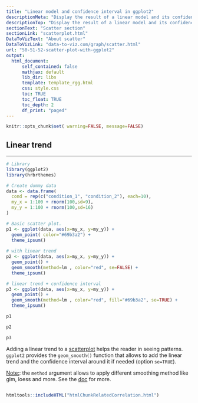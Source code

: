 ```yaml
---
title: "Linear model and confidence interval in ggplot2"
descriptionMeta: "Display the result of a linear model and its confidence interval on top of a scatterplot. A ggplot2 implementation with reproducible code."
descriptionTop: "Display the result of a linear model and its confidence interval on top of a [scatterplot](scatterplot.html). A [ggplot2](ggplot2-package.html) implementation with reproducible code."
sectionText: "Scatter section"
sectionLink: "scatterplot.html"
DataToVizText: "About scatter"
DataToVizLink: "data-to-viz.com/graph/scatter.html"
url: "50-51-52-scatter-plot-with-ggplot2"
output:
  html_document:
      self_contained: false    
      mathjax: default
      lib_dir: libs
      template: template_rgg.html
      css: style.css
      toc: TRUE
      toc_float: TRUE
      toc_depth: 2
      df_print: "paged"
---
```



```r
knitr::opts_chunk$set( warning=FALSE, message=FALSE)
```

<div class="container">



# Linear trend
***
```r
# Library
library(ggplot2)
library(hrbrthemes)

# Create dummy data
data <- data.frame(
  cond = rep(c("condition_1", "condition_2"), each=10), 
  my_x = 1:100 + rnorm(100,sd=9), 
  my_y = 1:100 + rnorm(100,sd=16) 
)

# Basic scatter plot.
p1 <- ggplot(data, aes(x=my_x, y=my_y)) + 
  geom_point( color="#69b3a2") +
  theme_ipsum()
 
# with linear trend
p2 <- ggplot(data, aes(x=my_x, y=my_y)) +
  geom_point() +
  geom_smooth(method=lm , color="red", se=FALSE) +
  theme_ipsum()

# linear trend + confidence interval
p3 <- ggplot(data, aes(x=my_x, y=my_y)) +
  geom_point() +
  geom_smooth(method=lm , color="red", fill="#69b3a2", se=TRUE) +
  theme_ipsum()
```

<div class = "row">

<div class = "col-md-4  col-sm-12 align-self-center">
```r
p1
```
</div>

<div class = "col-md-4  col-sm-12 align-self-center">
```r
p2
```
</div>

<div class = "col-md-4  col-sm-12 align-self-center">
```r
p3
```
</div>
</div>

Adding a linear trend to a [scatterplot](scatterplot.html) helps the reader in seeing patterns. `ggplot2` provides the `geom_smooth()` function that allows to add the linear trend and the confidence interval around it if needed (option `se=TRUE`).

<u>Note:</u>: the `method` argument allows to apply different smoothing method like glm, loess and more. See the [doc](https://ggplot2.tidyverse.org/reference/geom_smooth.html) for more.

```r
```












<!-- Close container -->
</div>




```r
htmltools::includeHTML("htmlChunkRelatedCorrelation.html")
```
